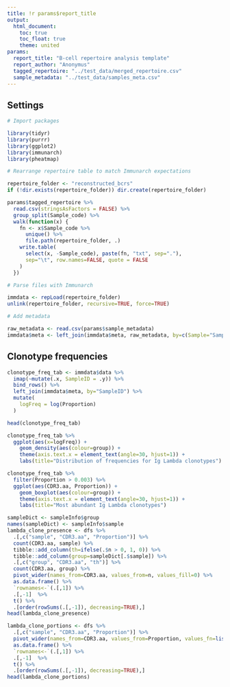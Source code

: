 ```yaml
---
title: !r params$report_title
output:
  html_document:
    toc: true
    toc_float: true
    theme: united
params:
  report_title: "B-cell repertoire analysis template"
  report_author: "Anonymus"
  tagged_repertoire: "../test_data/merged_repertoire.csv"
  sample_metadata: "../test_data/samples_meta.csv"
---
```


## Settings

```r
# Import packages

library(tidyr)
library(purrr)
library(ggplot2)
library(immunarch)
library(pheatmap)
```

```r
# Rearrange repertoire table to match Immunarch expectations

repertoire_folder <- "reconstructed_bcrs"
if (!dir.exists(repertoire_folder)) dir.create(repertoire_folder)

params$tagged_repertoire %>%
  read.csv(stringsAsFactors = FALSE) %>%
  group_split(Sample_code) %>%
  walk(function(x) {
    fn <- x$Sample_code %>%
      unique() %>%
      file.path(repertoire_folder, .)
    write.table(
      select(x, -Sample_code), paste(fn, "txt", sep="."),
      sep="\t", row.names=FALSE, quote = FALSE
    )
  })
```

```r
# Parse files with Immunarch

immdata <- repLoad(repertoire_folder)
unlink(repertoire_folder, recursive=TRUE, force=TRUE)
```

```r
# Add metadata

raw_metadata <- read.csv(params$sample_metadata)
immdata$meta <- left_join(immdata$meta, raw_metadata, by=c(Sample="SampleID"))
```

## Clonotype frequencies

```r
clonotype_freq_tab <- immdata$data %>%
  imap(~mutate(.x, SampleID = .y)) %>%
  bind_rows() %>%
  left_join(immdata$meta, by="SampleID") %>%
  mutate(
    logFreq = log(Proportion)
  )

head(clonotype_freq_tab)
```

```r
clonotype_freq_tab %>%
  ggplot(aes(x=logFreq)) +
    geom_density(aes(colour=group)) +
    theme(axis.text.x = element_text(angle=30, hjust=1)) +
    labs(title="Distribution of frequencies for Ig Lambda clonotypes")
```

```r
clonotype_freq_tab %>%
  filter(Proportion > 0.003) %>%
  ggplot(aes(CDR3.aa, Proportion)) +
    geom_boxplot(aes(colour=group)) +
    theme(axis.text.x = element_text(angle=30, hjust=1)) +
    labs(title="Most abundant Ig Lambda clonotypes")
```

```r
sampleDict <- sampleInfo$group
names(sampleDict) <- sampleInfo$sample
lambda_clone_presence <- dfs %>%
  .[,c("sample", "CDR3.aa", "Proportion")] %>%
  count(CDR3.aa, sample) %>%
  tibble::add_column(th=ifelse(.$n > 0, 1, 0)) %>%
  tibble::add_column(group=sampleDict[.$sample]) %>%
  .[,c("group", "CDR3.aa", "th")] %>%
  count(CDR3.aa, group) %>%
  pivot_wider(names_from=CDR3.aa, values_from=n, values_fill=0) %>%
  as.data.frame() %>%
  `rownames<-`(.[,1]) %>%
  .[,-1]  %>%
  t() %>%
  .[order(rowSums(.[,-1]), decreasing=TRUE),]
head(lambda_clone_presence)
```

```r
lambda_clone_portions <- dfs %>%
  .[,c("sample", "CDR3.aa", "Proportion")] %>%
  pivot_wider(names_from=CDR3.aa, values_from=Proportion, values_fn=list(Proportion=sum), values_fill=0) %>%
  as.data.frame() %>%
  `rownames<-`(.[,1]) %>%
  .[,-1]  %>%
  t() %>%
  .[order(rowSums(.[,-1]), decreasing=TRUE),]
head(lambda_clone_portions)
```